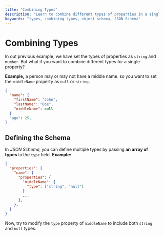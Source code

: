 ```yaml
---
title: "Combining Types"
description: "Learn to combine different types of properties in a single property."
keywords: "types, combining types, object schema, JSON Schema"
---
```


# Combining Types

In out previous example, we have set the types of properties as `string` and `number`. But what if you want to combine different types for a single property?

**Example,** a person may or may not have a middle name. so you want to set the `middleName` property as `null` or `string`.

```json highlightLineStart={5} 
{
  "name": {
    "firstName": "John",
    "lastName": "Doe",
    "middleName": null
  }
  "age": 25,
}
```

## Defining the Schema 

In _JSON Schema_, you can define multiple types by passing **an array of types** to the `type` field. 
**Example:**

```json highlightLineStart={6} 
{
  "properties": {
    "name": {     
      "properties": {
        "middleName": {
          "type": ["string", "null"]
        }
        ...
      },
    },
  }
}
```



Now, try to modify the `type` property of `middleName` to include both `string` and `null` types.